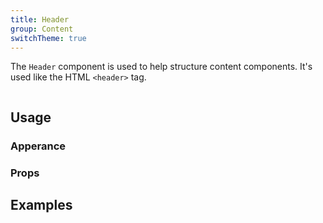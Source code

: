 ```yaml
---
title: Header
group: Content
switchTheme: true
---
```


The `Header` component is used to help structure content components. It's used like the HTML `<header>` tag.

```tsx preview file=components/Header/header.demo.tsx

```

## Usage

### Apperance

<AppearanceTable component={title} />

### Props

<PropsTable />

## Examples

```tsx preview file=components/Header/header.demo.tsx

```
